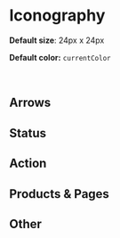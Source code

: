 
<Meta title="Iconography" />

# Iconography

**Default size**: 24px x 24px

**Default color:** <code>currentColor</code>

<br />

## Arrows

<Wrap spacing={2} p={2}>
  <Icon name="arrowRight" />
  <Icon name="arrowLeft" />
  <Icon name="arrowUp" />
  <Icon name="arrowDown" />
</Wrap>
<Wrap spacing={2} p={2}>
  <Icon name="chevronRight" />
  <Icon name="chevronLeft" />
  <Icon name="chevronUp" />
  <Icon name="chevronDown" />
</Wrap>

## Status

<Wrap spacing={2} p={2}>
  <Icon name="success" />
  <Icon name="alert" />
  <Icon name="warning" />
</Wrap>

## Action

<Wrap spacing={2} p={2}>
  <Icon name="close" />
  <Icon name="check" />
  <Icon name="plus" />
  <Icon name="delete" />
  <Icon name="edit" />
  <Icon name="starOutline" />
  <Icon name="starFilled" />
  <Icon name="search" />
  <Icon name="refresh" />
  <Icon name="minus" />
  <Icon name="import" />
  <Icon name="download" />
</Wrap>

## Products & Pages

<Wrap spacing={2} p={2}>
  <Icon name="homeFilled" />
  <Icon name="incidentsFilled" />
  <Icon name="incidentResponseFilled" />
  <Icon name="runbooksFilled" />
  <Icon name="infrastructureFilled" />
  <Icon name="statusPagesFilled" />
  <Icon name="analyticsFilled" />
  <Icon name="integrationsFilled" />
  <Icon name="helpFilled" />
  <Icon name="organizationFilled" />
  <Icon name="userFilled" />
</Wrap>
<Wrap spacing={2} p={2}>
  <Icon name="homeOutline" />
  <Icon name="incidentsOutline" />
  <Icon name="incidentResponseOutline" />
  <Icon name="runbooksOutline" />
  <Icon name="infrastructureOutline" />
  <Icon name="statusPagesOutline" />
  <Icon name="analyticsOutline" />
  <Icon name="integrationsOutline" />
  <Icon name="helpOutline" />
  <Icon name="organizationOutline" />
  <Icon name="userOutline" />
</Wrap>

## Other

<Wrap spacing={2} p={2}>
  <Icon name="account" />
  <Icon name="atom" />
  <Icon name="email" />
  <Icon name="externalLink" />
  <Icon name="filter" />
  <Icon name="info" />
  <Icon name="menu" />
  <Icon name="rocket" />
  <Icon name="settings" />
  <Icon name="team" />
  <Icon name="ticket" />
  <Icon name="lock" />
  <Icon name="unlock" />
</Wrap>
